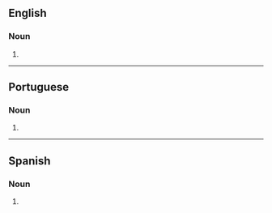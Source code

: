 {{also|dragqueens}}

==English==

===Noun===
{{head|en|noun form|head=[[drag]] [[queen]]s}}

# {{plural of|en|drag queen}}

----

==Portuguese==

===Noun===
{{head|pt|noun form|g=m-p|g2=f-p}}

# {{noun form of|pt|drag queen||p}}

----

==Spanish==

===Noun===
{{head|es|noun form|g=m-p|g2=f-p|head=drag queens}}

# {{noun form of|es|drag queen||p}}